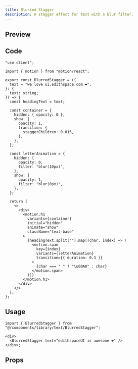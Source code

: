 ```yaml
---
title: Blurred Stagger
description: A stagger effect for text with a blur filter.
---
```



## Preview

<PreviewContainer>
  <BlurredStagger />
</PreviewContainer>

## Code

```tsx title="BlurredStagger.tsx"
"use client";

import { motion } from "motion/react";

export const BlurredStagger = ({
  text = "we love ui.edithspace.com ❤️",
}: {
  text: string;
}) => {
  const headingText = text;

  const container = {
    hidden: { opacity: 0 },
    show: {
      opacity: 1,
      transition: {
        staggerChildren: 0.015,
      },
    },
  };

  const letterAnimation = {
    hidden: {
      opacity: 0,
      filter: "blur(10px)",
    },
    show: {
      opacity: 1,
      filter: "blur(0px)",
    },
  };

  return (
    <>
      <div>
        <motion.h1
          variants={container}
          initial="hidden"
          animate="show"
          className="text-base"
        >
          {headingText.split("").map((char, index) => (
            <motion.span
              key={index}
              variants={letterAnimation}
              transition={{ duration: 0.3 }}
            >
              {char === " " ? "\u00A0" : char}
            </motion.span>
          ))}
        </motion.h1>
      </div>
    </>
  );
};
```

## Usage

```tsx title="index.tsx"
import { BlurredStagger } from "@/components/library/text/BlurredStagger";

<div>
  <BlurredStagger text="edithspaceUI is awesome ❤️" />
</div>;
```

## Props

<AutoTypeTable
  path="./components/library/text/BlurredStagger.tsx"
  name="BlurredStaggerProps"
/>
